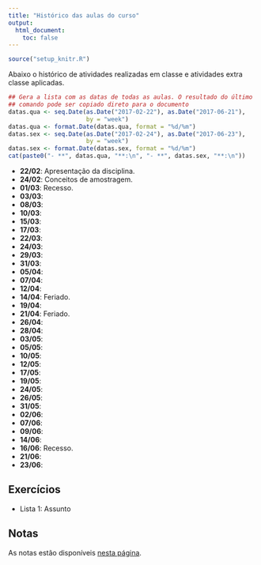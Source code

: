```yaml
---
title: "Histórico das aulas do curso"
output:
  html_document:
    toc: false
---
```


```r
source("setup_knitr.R")
```

Abaixo o histórico de atividades realizadas em classe e atividades extra
classe aplicadas.

```r
## Gera a lista com as datas de todas as aulas. O resultado do último
## comando pode ser copiado direto para o documento
datas.qua <- seq.Date(as.Date("2017-02-22"), as.Date("2017-06-21"),
                      by = "week")
datas.qua <- format.Date(datas.qua, format = "%d/%m")
datas.sex <- seq.Date(as.Date("2017-02-24"), as.Date("2017-06-23"),
                      by = "week")
datas.sex <- format.Date(datas.sex, format = "%d/%m")
cat(paste0("- **", datas.qua, "**:\n", "- **", datas.sex, "**:\n"))
```

- **22/02**: Apresentação da disciplina.
- **24/02**: Conceitos de amostragem.
- **01/03**: Recesso.
- **03/03**:
- **08/03**:
- **10/03**:
- **15/03**:
- **17/03**:
- **22/03**:
- **24/03**:
- **29/03**:
- **31/03**:
- **05/04**:
- **07/04**:
- **12/04**:
- **14/04**: Feriado.
- **19/04**:
- **21/04**: Feriado.
- **26/04**:
- **28/04**:
- **03/05**:
- **05/05**:
- **10/05**:
- **12/05**:
- **17/05**:
- **19/05**:
- **24/05**:
- **26/05**:
- **31/05**:
- **02/06**:
- **07/06**:
- **09/06**:
- **14/06**:
- **16/06**: Recesso.
- **21/06**:
- **23/06**:

## Exercícios

- Lista 1: Assunto

## Notas

As notas estão disponíveis [nesta página](notas.html).
